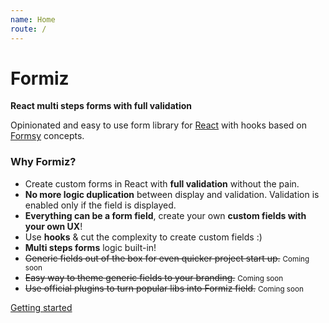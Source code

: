 ```yaml
---
name: Home
route: /
---
```


# Formiz

**React multi steps forms with full validation**

Opinionated and easy to use form library for [React](https://reactjs.org/) with hooks based on [Formsy](https://github.com/formsy/formsy-react) concepts.

### Why Formiz?

- Create custom forms in React with **full validation** without the pain.
- **No more logic duplication** between display and validation. Validation is enabled only if the field is displayed.
- **Everything can be a form field**, create your own **custom fields with your own UX**!
- Use **hooks** & cut the complexity to create custom fields :)
- **Multi steps forms** logic built-in!
- ~~Generic fields out of the box for even quicker project start up.~~ <small>Coming soon</small>
- ~~Easy way to theme generic fields to your branding.~~ <small>Coming soon</small>
- ~~Use official plugins to turn popular libs into Formiz field.~~ <small>Coming soon</small>

[Getting started](/getting-started)